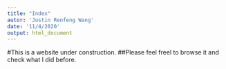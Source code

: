 ```yaml
---
title: "Index"
autor: 'Justin Renfeng Wang'
date: '11/4/2020'
output: html_document
---
```


#This is a website under construction. 
##Please feel freel to browse it and check what I did before.
